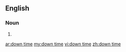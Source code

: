 ==English==

===Noun===
{{en-noun}}

# {{alternative spelling of|downtime}}

[[ar:down time]]
[[my:down time]]
[[vi:down time]]
[[zh:down time]]